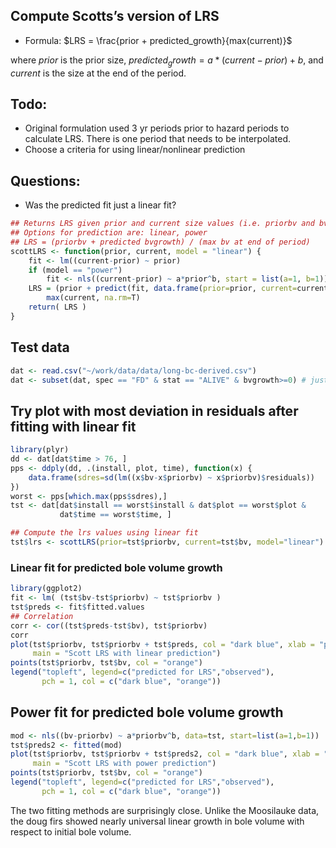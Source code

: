 ## Compute Scotts's version of LRS
* Formula:
$LRS = \frac{prior + predicted_growth}{max(current)}$

where $prior$ is the prior size, $predicted_growth = a * (current-prior) + b$, and $current$ is the size at the end of the period.

## Todo:
* Original formulation used 3 yr periods prior to hazard periods to calculate LRS.  There is one period that needs to be interpolated.
* Choose a criteria for using linear/nonlinear prediction

## Questions:
* Was the predicted fit just a linear fit?


```r

## Returns LRS given prior and current size values (i.e. priorbv and bv)
## Options for prediction are: linear, power
## LRS = (priorbv + predicted bvgrowth) / (max bv at end of period)
scottLRS <- function(prior, current, model = "linear") {
    fit <- lm((current-prior) ~ prior)
    if (model == "power")
        fit <- nls((current-prior) ~ a*prior^b, start = list(a=1, b=1))
    LRS = (prior + predict(fit, data.frame(prior=prior, current=current))) /
        max(current, na.rm=T)
    return( LRS )
}


```

## Test data
```r

dat <- read.csv("~/work/data/data/long-bc-derived.csv")
dat <- subset(dat, spec == "FD" & stat == "ALIVE" & bvgrowth>=0) # just firs that were alive and grew

```

## Try plot with most deviation in residuals after fitting with linear fit
```r

library(plyr)
dd <- dat[dat$time > 76, ]
pps <- ddply(dd, .(install, plot, time), function(x) {
    data.frame(sdres=sd(lm((x$bv-x$priorbv) ~ x$priorbv)$residuals))
})
worst <- pps[which.max(pps$sdres),]
tst <- dat[dat$install == worst$install & dat$plot == worst$plot &
           dat$time == worst$time, ]

## Compute the lrs values using linear fit
tst$lrs <- scottLRS(prior=tst$priorbv, current=tst$bv, model="linear")


```

### Linear fit for predicted bole volume growth
```r
library(ggplot2)
fit <- lm( (tst$bv-tst$priorbv) ~ tst$priorbv )
tst$preds <- fit$fitted.values
## Correlation
corr <- cor((tst$preds-tst$bv), tst$priorbv)
corr
plot(tst$priorbv, tst$priorbv + tst$preds, col = "dark blue", xlab = "prior bv", ylab= "bv",
     main = "Scott LRS with linear prediction")
points(tst$priorbv, tst$bv, col = "orange")
legend("topleft", legend=c("predicted for LRS","observed"),
       pch = 1, col = c("dark blue", "orange"))

```


## Power fit for predicted bole volume growth
```r
mod <- nls((bv-priorbv) ~ a*priorbv^b, data=tst, start=list(a=1,b=1))
tst$preds2 <- fitted(mod)
plot(tst$priorbv, tst$priorbv + tst$preds2, col = "dark blue", xlab = "prior bv", ylab= "bv",
     main = "Scott LRS with power prediction")
points(tst$priorbv, tst$bv, col = "orange")
legend("topleft", legend=c("predicted for LRS","observed"),
       pch = 1, col = c("dark blue", "orange"))


```

The two fitting methods are surprisingly close.  Unlike the Moosilauke data, the doug firs showed nearly universal linear growth in bole volume with respect to initial bole volume.
